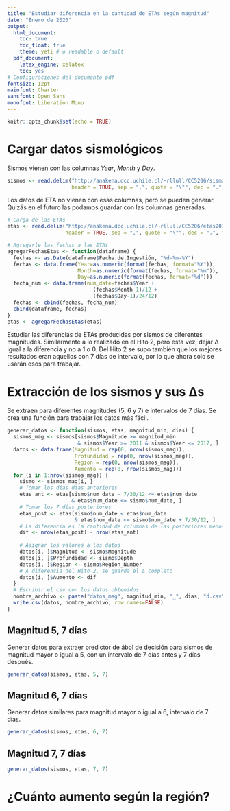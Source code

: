 ```yaml
---
title: "Estudiar diferencia en la cantidad de ETAs según magnitud"
date: "Enero de 2020"
output:
  html_document:
    toc: true
    toc_float: true
    theme: yeti # o readable o default
  pdf_document:
    latex_engine: xelatex
    toc: yes
# Configuraciones del documento pdf
fontsize: 12pt
mainfont: Charter
sansfont: Open Sans
monofont: Liberation Mono
---
```


```r
knitr::opts_chunk$set(echo = TRUE)
```

# Cargar datos sismológicos

Sismos vienen con las columnas _Year_, _Month_ y _Day_.
```r
sismos <- read.delim("http://anakena.dcc.uchile.cl/~rllull/CC5206/sismos.csv",
                     header = TRUE, sep = ",", quote = "\"", dec = ".", fill = TRUE, comment.char = "#")
```

Los datos de ETA no vienen con esas columnas, pero se pueden generar.
Quizás en el futuro las podamos guardar con las columnas generadas.

```r
# Carga de las ETAs
etas <- read.delim("http://anakena.dcc.uchile.cl/~rllull/CC5206/etas2011_2017.csv",
                   header = TRUE, sep = ",", quote = "\"", dec = ".", fill = TRUE, comment.char = "#")

# Agregarle las fechas a las ETAs
agregarFechasEtas <- function(dataframe) {
  fechas <- as.Date(dataframe$Fecha.de.Ingestión, "%d-%m-%Y")
  fechas <- data.frame(Year=as.numeric(format(fechas, format="%Y")),
                       Month=as.numeric(format(fechas, format="%m")),
                       Day=as.numeric(format(fechas, format="%d")))
  fecha_num <- data.frame(num_date=fechas$Year +
                            (fechas$Month-1)/12 +
                            (fechas$Day-1)/24/12)
  fechas <- cbind(fechas, fecha_num)
  cbind(dataframe, fechas)
}
etas <- agregarFechasEtas(etas)
```


Estudiar las diferencias de ETAs producidas por sismos de diferentes magnitudes.
Similarmente a lo realizado en el Hito 2, pero esta vez, dejar Δ igual a la diferencia y no a 1 o 0.
Del Hito 2 se supo también que los mejores resultados eran aquellos con 7 días de intervalo, por lo que ahora solo se usarán esos para trabajar.

# Extracción de los sismos y sus Δs
Se extraen para diferentes magnitudes (5, 6 y 7) e intervalos de 7 días.
Se crea una función para trabajar los datos más fácil.

```r
generar_datos <- function(sismos, etas, magnitud_min, dias) {
  sismos_mag <- sismos[sismos$Magnitude >= magnitud_min
                       & sismos$Year >= 2011 & sismos$Year <= 2017, ]
  datos <- data.frame(Magnitud = rep(0, nrow(sismos_mag)),
                      Profundidad = rep(0, nrow(sismos_mag)),
                      Region = rep(0, nrow(sismos_mag)),
                      Aumento = rep(0, nrow(sismos_mag)))
  for (i in 1:nrow(sismos_mag)) {
    sismo <- sismos_mag[i, ]
    # Tomar los dias días anteriores
    etas_ant <- etas[sismo$num_date - 7/30/12 <= etas$num_date
                     & etas$num_date <= sismo$num_date, ]
    # Tomar los 7 días posteriores
    etas_post <- etas[sismo$num_date < etas$num_date
                      & etas$num_date <= sismo$num_date + 7/30/12, ]
    # La diferencia es la cantidad de columnas de las posteriores menos las anteriores
    dif <- nrow(etas_post) - nrow(etas_ant)
    
    # Asignar los valores a los datos
    datos[i, ]$Magnitud <- sismo$Magnitude
    datos[i, ]$Profundidad <- sismo$Depth
    datos[i, ]$Region <- sismo$Region_Number
    # A diferencia del Hito 2, se guarda el Δ completo
    datos[i, ]$Aumento <- dif
  }
  # Escribir el csv con los datos obtenidos
  nombre_archivo <- paste("datos_mag", magnitud_min, "_", dias, "d.csv", sep="", collapse=NULL)
  write.csv(datos, nombre_archivo, row.names=FALSE)
}
```


## Magnitud 5, 7 días

Generar datos para extraer predictor de ábol de decisión para sismos de magnitud mayor o igual a 5, con un intervalo de 7 días antes y 7 días después.

```r
generar_datos(sismos, etas, 5, 7)
```

## Magnitud 6, 7 días

Generar datos similares para magnitud mayor o igual a 6, intervalo de 7 días.

```r
generar_datos(sismos, etas, 6, 7)
```

## Magnitud 7, 7 días

```r
generar_datos(sismos, etas, 7, 7)
```


# ¿Cuánto aumento según la región?
